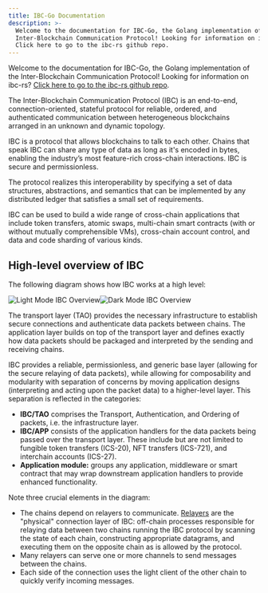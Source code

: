 ```yaml
---
title: IBC-Go Documentation
description: >-
  Welcome to the documentation for IBC-Go, the Golang implementation of the
  Inter-Blockchain Communication Protocol! Looking for information on ibc-rs?
  Click here to go to the ibc-rs github repo.
---
```


Welcome to the documentation for IBC-Go, the Golang implementation of the Inter-Blockchain Communication Protocol! Looking for information on ibc-rs? [Click here to go to the ibc-rs github repo](https://github.com/cosmos/ibc-rs).

The Inter-Blockchain Communication Protocol (IBC) is an end-to-end, connection-oriented, stateful protocol for reliable, ordered, and authenticated communication between heterogeneous blockchains arranged in an unknown and dynamic topology.

IBC is a protocol that allows blockchains to talk to each other. Chains that speak IBC can share any type of data as long as it's encoded in bytes, enabling the industry’s most feature-rich cross-chain interactions. IBC is secure and permissionless.

The protocol realizes this interoperability by specifying a set of data structures, abstractions, and semantics that can be implemented by any distributed ledger that satisfies a small set of requirements.

IBC can be used to build a wide range of cross-chain applications that include token transfers, atomic swaps, multi-chain smart contracts (with or without mutually comprehensible VMs), cross-chain account control, and data and code sharding of various kinds.

## High-level overview of IBC

The following diagram shows how IBC works at a high level:

![Light Mode IBC Overview](/docs/ibc/v8.5.x/docs/ibc/images/ibcoverview-light.svg#gh-light-mode-only)![Dark Mode IBC Overview](/docs/ibc/v8.5.x/docs/ibc/images/ibcoverview-dark.svg#gh-dark-mode-only)

The transport layer (TAO) provides the necessary infrastructure to establish secure connections and authenticate data packets between chains. The application layer builds on top of the transport layer and defines exactly how data packets should be packaged and interpreted by the sending and receiving chains.

IBC provides a reliable, permissionless, and generic base layer (allowing for the secure relaying of data packets), while allowing for composability and modularity with separation of concerns by moving application designs (interpreting and acting upon the packet data) to a higher-level layer. This separation is reflected in the categories:

* **IBC/TAO** comprises the Transport, Authentication, and Ordering of packets, i.e. the infrastructure layer.
* **IBC/APP** consists of the application handlers for the data packets being passed over the transport layer. These include but are not limited to fungible token transfers (ICS-20), NFT transfers (ICS-721), and interchain accounts (ICS-27).
* **Application module:** groups any application, middleware or smart contract that may wrap downstream application handlers to provide enhanced functionality.

Note three crucial elements in the diagram:

* The chains depend on relayers to communicate. [Relayers](https://github.com/cosmos/ibc/blob/main/spec/relayer/ics-018-relayer-algorithms/README.md) are the "physical" connection layer of IBC: off-chain processes responsible for relaying data between two chains running the IBC protocol by scanning the state of each chain, constructing appropriate datagrams, and executing them on the opposite chain as is allowed by the protocol.
* Many relayers can serve one or more channels to send messages between the chains.
* Each side of the connection uses the light client of the other chain to quickly verify incoming messages.
